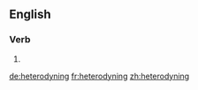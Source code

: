 ==English==

===Verb===
{{head|en|present participle}}

# {{present participle of|heterodyne|lang=en|nocat=1}}

[[de:heterodyning]]
[[fr:heterodyning]]
[[zh:heterodyning]]